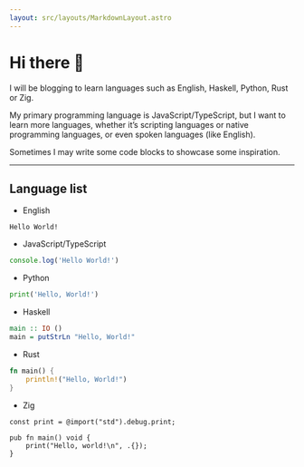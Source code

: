 ```yaml
---
layout: src/layouts/MarkdownLayout.astro
---
```


# Hi there 👋

I will be blogging to learn languages such as English, Haskell, Python, Rust or Zig.

My primary programming language is JavaScript/TypeScript, but I want to learn more languages, whether it’s scripting languages or native programming languages, or even spoken languages (like English).

Sometimes I may write some code blocks to showcase some inspiration.

---

## Language list

- English

```plaintext
Hello World!
```

- JavaScript/TypeScript

```ts
console.log('Hello World!')
```

- Python

```py
print('Hello, World!')
```

- Haskell

```hs
main :: IO ()
main = putStrLn "Hello, World!"
```

- Rust

```rs
fn main() {
    println!("Hello, World!")
}
```

- Zig

```zig
const print = @import("std").debug.print;

pub fn main() void {
    print("Hello, world!\n", .{});
}
```
